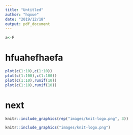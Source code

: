 ```yaml
---
title: "Untitled"
author: "hqxue"
date: "2019/12/18"
output: pdf_document
---
```

```r
a<-F
```


# hfuahefhaefa


```r
plot(c(1:10),c(1:10))
plot(c(1:100),c(1:100))
plot(c(1:10),runif(10))
plot(c(1:10),runif(10))
```
# next

```r
knitr::include_graphics(rep("images/knit-logo.png", 3))
```

```r
knitr::include_graphics("images/knit-logo.png")
```